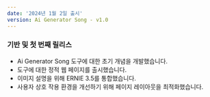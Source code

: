 ```yaml
---
date: '2024년 1월 2일 출시'
version: Ai Generator Song - v1.0
---
```


### 기반 및 첫 번째 릴리스

- Ai Generator Song 도구에 대한 초기 개념을 개발했습니다.
- 도구에 대한 정적 웹 페이지를 출시했습니다.
- 이미지 설명을 위해 ERNIE 3.5를 통합했습니다.
- 사용자 상호 작용 환경을 개선하기 위해 페이지 레이아웃을 최적화했습니다.